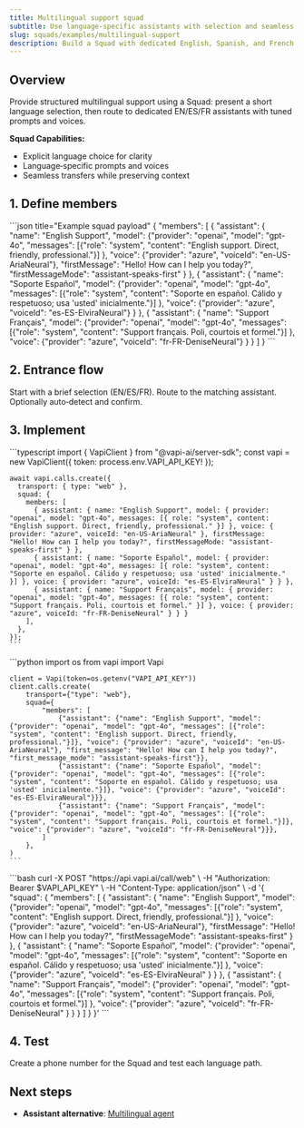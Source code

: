 ```yaml
---
title: Multilingual support squad
subtitle: Use language‑specific assistants with selection and seamless context handoff
slug: squads/examples/multilingual-support
description: Build a Squad with dedicated English, Spanish, and French assistants and a language selection entrance flow.
---
```


## Overview

Provide structured multilingual support using a Squad: present a short language selection, then route to dedicated EN/ES/FR assistants with tuned prompts and voices.

**Squad Capabilities:**
* Explicit language choice for clarity
* Language‑specific prompts and voices
* Seamless transfers while preserving context

## 1. Define members

<CodeBlocks>
```json title="Example squad payload"
{
  "members": [
    { "assistant": { "name": "English Support", "model": {"provider": "openai", "model": "gpt-4o", "messages": [{"role": "system", "content": "English support. Direct, friendly, professional."}] }, "voice": {"provider": "azure", "voiceId": "en-US-AriaNeural"}, "firstMessage": "Hello! How can I help you today?", "firstMessageMode": "assistant-speaks-first" } },
    { "assistant": { "name": "Soporte Español", "model": {"provider": "openai", "model": "gpt-4o", "messages": [{"role": "system", "content": "Soporte en español. Cálido y respetuoso; usa 'usted' inicialmente."}] }, "voice": {"provider": "azure", "voiceId": "es-ES-ElviraNeural"} } },
    { "assistant": { "name": "Support Français", "model": {"provider": "openai", "model": "gpt-4o", "messages": [{"role": "system", "content": "Support français. Poli, courtois et formel."}] }, "voice": {"provider": "azure", "voiceId": "fr-FR-DeniseNeural"} } }
  ]
}
```
</CodeBlocks>

## 2. Entrance flow

Start with a brief selection (EN/ES/FR). Route to the matching assistant. Optionally auto‑detect and confirm.

## 3. Implement

<Tabs>
  <Tab title="TypeScript (Server SDK)">
    ```typescript
    import { VapiClient } from "@vapi-ai/server-sdk";
    const vapi = new VapiClient({ token: process.env.VAPI_API_KEY! });

    await vapi.calls.create({
      transport: { type: "web" },
      squad: {
        members: [
          { assistant: { name: "English Support", model: { provider: "openai", model: "gpt-4o", messages: [{ role: "system", content: "English support. Direct, friendly, professional." }] }, voice: { provider: "azure", voiceId: "en-US-AriaNeural" }, firstMessage: "Hello! How can I help you today?", firstMessageMode: "assistant-speaks-first" } },
          { assistant: { name: "Soporte Español", model: { provider: "openai", model: "gpt-4o", messages: [{ role: "system", content: "Soporte en español. Cálido y respetuoso; usa 'usted' inicialmente." }] }, voice: { provider: "azure", voiceId: "es-ES-ElviraNeural" } } },
          { assistant: { name: "Support Français", model: { provider: "openai", model: "gpt-4o", messages: [{ role: "system", content: "Support français. Poli, courtois et formel." }] }, voice: { provider: "azure", voiceId: "fr-FR-DeniseNeural" } } }
        ],
      },
    });
    ```
  </Tab>

  <Tab title="Python (Server SDK)">
    ```python
    import os
    from vapi import Vapi

    client = Vapi(token=os.getenv("VAPI_API_KEY"))
    client.calls.create(
        transport={"type": "web"},
        squad={
            "members": [
                {"assistant": {"name": "English Support", "model": {"provider": "openai", "model": "gpt-4o", "messages": [{"role": "system", "content": "English support. Direct, friendly, professional."}]}, "voice": {"provider": "azure", "voiceId": "en-US-AriaNeural"}, "first_message": "Hello! How can I help you today?", "first_message_mode": "assistant-speaks-first"}},
                {"assistant": {"name": "Soporte Español", "model": {"provider": "openai", "model": "gpt-4o", "messages": [{"role": "system", "content": "Soporte en español. Cálido y respetuoso; usa 'usted' inicialmente."}]}, "voice": {"provider": "azure", "voiceId": "es-ES-ElviraNeural"}}},
                {"assistant": {"name": "Support Français", "model": {"provider": "openai", "model": "gpt-4o", "messages": [{"role": "system", "content": "Support français. Poli, courtois et formel."}]}, "voice": {"provider": "azure", "voiceId": "fr-FR-DeniseNeural"}}},
            ]
        },
    )
    ```
  </Tab>

  <Tab title="cURL (web)">
    ```bash
    curl -X POST "https://api.vapi.ai/call/web" \
      -H "Authorization: Bearer $VAPI_API_KEY" \
      -H "Content-Type: application/json" \
      -d '{
        "squad": {
          "members": [
            { "assistant": { "name": "English Support", "model": {"provider": "openai", "model": "gpt-4o", "messages": [{"role": "system", "content": "English support. Direct, friendly, professional."}] }, "voice": {"provider": "azure", "voiceId": "en-US-AriaNeural"}, "firstMessage": "Hello! How can I help you today?", "firstMessageMode": "assistant-speaks-first" } },
            { "assistant": { "name": "Soporte Español", "model": {"provider": "openai", "model": "gpt-4o", "messages": [{"role": "system", "content": "Soporte en español. Cálido y respetuoso; usa 'usted' inicialmente."}] }, "voice": {"provider": "azure", "voiceId": "es-ES-ElviraNeural" } } },
            { "assistant": { "name": "Support Français", "model": {"provider": "openai", "model": "gpt-4o", "messages": [{"role": "system", "content": "Support français. Poli, courtois et formel."}] }, "voice": {"provider": "azure", "voiceId": "fr-FR-DeniseNeural" } } }
          ]
        }
      }'
    ```
  </Tab>
</Tabs>

## 4. Test

Create a phone number for the Squad and test each language path.

## Next steps

- **Assistant alternative**: [Multilingual agent](/assistants/examples/multilingual-agent)

